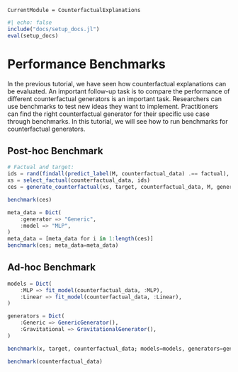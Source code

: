 ```@meta
CurrentModule = CounterfactualExplanations 
```

```julia
#| echo: false
include("docs/setup_docs.jl")
eval(setup_docs)
```

# Performance Benchmarks

In the previous tutorial, we have seen how counterfactual explanations can be evaluated. An important follow-up task is to compare the performance of different counterfactual generators is an important task. Researchers can use benchmarks to test new ideas they want to implement. Practitioners can find the right counterfactual generator for their specific use case through benchmarks. In this tutorial, we will see how to run benchmarks for counterfactual generators. 

## Post-hoc Benchmark

```julia
# Factual and target:
ids = rand(findall(predict_label(M, counterfactual_data) .== factual), n_individuals)
xs = select_factual(counterfactual_data, ids)
ces = generate_counterfactual(xs, target, counterfactual_data, M, generator; num_counterfactuals=5)
```

```julia
benchmark(ces)
```

```julia
meta_data = Dict(
    :generator => "Generic",
    :model => "MLP",
)
meta_data = [meta_data for i in 1:length(ces)]
benchmark(ces; meta_data=meta_data)
```

## Ad-hoc Benchmark

```julia
models = Dict(
    :MLP => fit_model(counterfactual_data, :MLP),
    :Linear => fit_model(counterfactual_data, :Linear),
)
```

```julia
generators = Dict(
    :Generic => GenericGenerator(),
    :Gravitational => GravitationalGenerator(),
)
```

```julia
benchmark(x, target, counterfactual_data; models=models, generators=generators)
```

```julia
benchmark(counterfactual_data)
```
